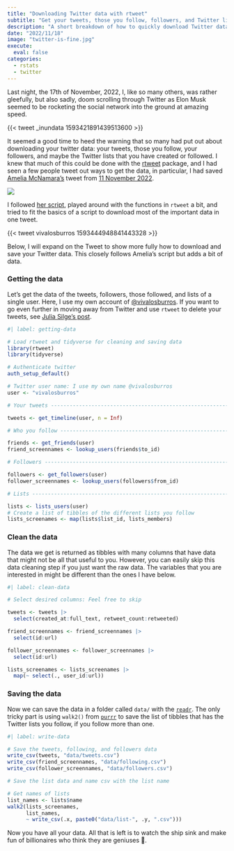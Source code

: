 ```yaml
---
title: "Downloading Twitter data with rtweet"
subtitle: "Get your tweets, those you follow, followers, and Twitter lists"
description: "A short breakdown of how to quickly download Twitter data using the rtweet package developed by rOpenSci."
date: "2022/11/18"
image: "twitter-is-fine.jpg"
execute: 
  eval: false
categories: 
  - rstats
  - twitter
---
```


Last night, the 17th of November, 2022, I, like so many others, was rather gleefully, but also sadly, doom scrolling through Twitter as Elon Musk seemed to be rocketing the social network into the ground at amazing speed.

{{< tweet _inundata 1593421891439513600 >}}

It seemed a good time to heed the warning that so many had put out about downloading your twitter data: your tweets, those you follow, your followers, and maybe the Twitter lists that you have created or followed. I knew that much of this could be done with the [rtweet](https://docs.ropensci.org/rtweet/articles/rtweet.html) package, and I had seen a few people tweet out ways to get the data, in particular, I had saved [Amelia McNamara's](https://twitter.com/AmeliaMN) tweet from [11 November 2022](https://twitter.com/AmeliaMN/status/1591100508298956808).

![](AmeliaMN-2022-11-11.jpeg){fig-alt="@AmeliaMN's instructions for using rtweet."}

I followed [her script](https://gist.github.com/AmeliaMN/c2e75ca0da51232dd2f8200646fd24c5), played around with the functions in `rtweet` a bit, and tried to fit the basics of a script to download most of the important data in one tweet.

{{< tweet vivalosburros 1593444948841443328 >}}

Below, I will expand on the Tweet to show more fully how to download and save your Twitter data. This closely follows Amelia's script but adds a bit of data.

### Getting the data

Let's get the data of the tweets, followers, those followed, and lists of a single user. Here, I use my own account of [@vivalosburros](http://twitter.com/vivalosburros). If you want to go even further in moving away from Twitter and use `rtweet` to delete your tweets, see [Julia Silge's post](https://juliasilge.com/blog/delete-tweets/).

```r
#| label: getting-data

# Load rtweet and tidyverse for cleaning and saving data
library(rtweet)
library(tidyverse)

# Authenticate twitter
auth_setup_default()

# Twitter user name: I use my own name @vivalosburros
user <- "vivalosburros"

# Your tweets -------------------------------------------------------------

tweets <- get_timeline(user, n = Inf)

# Who you follow ----------------------------------------------------------

friends <- get_friends(user)
friend_screennames <- lookup_users(friends$to_id)

# Followers ---------------------------------------------------------------

followers <- get_followers(user)
follower_screennames <- lookup_users(followers$from_id)

# Lists -------------------------------------------------------------------

lists <- lists_users(user)
# Create a list of tibbles of the different lists you follow
lists_screenames <- map(lists$list_id, lists_members)
```

### Clean the data

The data we get is returned as tibbles with many columns that have data that might not be all that useful to you. However, you can easily skip this data cleaning step if you just want the raw data. The variables that you are interested in might be different than the ones I have below.

```r
#| label: clean-data

# Select desired columns: Feel free to skip

tweets <- tweets |> 
  select(created_at:full_text, retweet_count:retweeted)

friend_screennames <- friend_screennames |> 
  select(id:url)

follower_screennames <- follower_screennames |> 
  select(id:url)

lists_screenames <- lists_screenames |> 
  map(~ select(., user_id:url))
```

### Saving the data

Now we can save the data in a folder called `data/` with the [`readr`](https://readr.tidyverse.org). The only tricky part is using `walk2()` from [`purrr`](https://purrr.tidyverse.org) to save the list of tibbles that has the Twitter lists you follow, if you follow more than one.

```r
#| label: write-data

# Save the tweets, following, and followers data
write_csv(tweets, "data/tweets.csv")
write_csv(friend_screennames, "data/following.csv")
write_csv(follower_screennames, "data/followers.csv")

# Save the list data and name csv with the list name

# Get names of lists
list_names <- lists$name
walk2(lists_screenames,
      list_names,
      ~ write_csv(.x, paste0("data/list-", .y, ".csv")))
```

Now you have all your data. All that is left is to watch the ship sink and make fun of billionaires who think they are geniuses 🫡.
